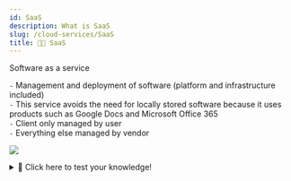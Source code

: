 ```yaml
---
id: SaaS
description: What is SaaS
slug: /cloud-services/SaaS
title: 👨‍💻 SaaS
---
```


<p className="grey">Software as a service</p>

`-` Management and deployment of software (platform and infrastructure included) <br />
`-` This service avoids the need for locally stored software because it uses products such as Google Docs and Microsoft Office 365 <br />
`-` Client only managed by user <br />
`-` Everything else managed by vendor <br />

![](https://www.ispsystem.ru/sites/all/themes/ispsystem//images/news/2018/10/xaas/xaas-eng.png)

<details>
  <summary>🧠 Click here to test your knowledge! </summary>

<iframe src="https://quizlet.com/680574158/match/embed?i=3loczc&x=1jj1" height="500" width="100%"></iframe>

</details>
